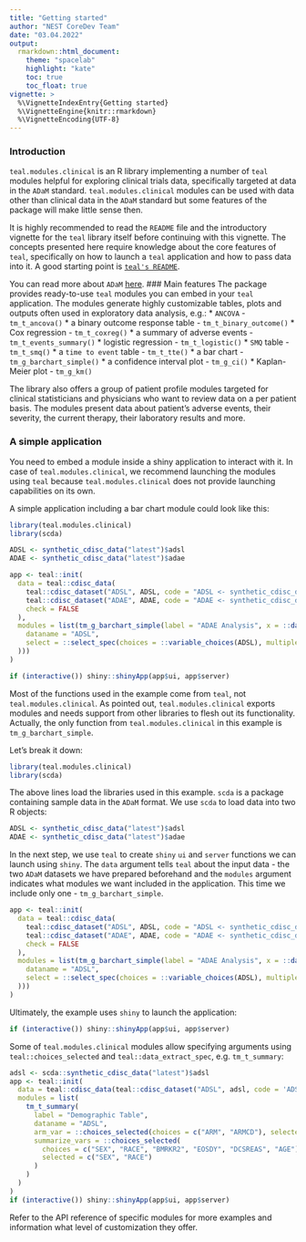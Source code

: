```yaml
---
title: "Getting started"
author: "NEST CoreDev Team"
date: "03.04.2022"
output:
  rmarkdown::html_document:
    theme: "spacelab"
    highlight: "kate"
    toc: true
    toc_float: true
vignette: >
  %\VignetteIndexEntry{Getting started}
  %\VignetteEngine{knitr::rmarkdown}
  %\VignetteEncoding{UTF-8}
---
```

### Introduction
`teal.modules.clinical` is an R library implementing a number of `teal` modules helpful for exploring clinical
trials data, specifically targeted at data in the `ADaM` standard. `teal.modules.clinical` modules can be used
with data other than clinical data in the `ADaM` standard but some features of the package will make little sense then.

It is highly recommended to read the `README` file and the introductory vignette for the `teal` library itself
before continuing with this vignette. The concepts presented here require knowledge about the core features of `teal`,
specifically on how to launch a `teal` application and how to pass data into it. A good starting point is
[`teal's README`](https://github.com/insightsengineering/teal).

You can read more about `ADaM` [here](https://www.cdisc.org/standards/foundational/adam).
### Main features
The package provides ready-to-use `teal` modules you can embed in your `teal` application. The modules
generate highly customizable tables, plots and outputs often used in exploratory data analysis, e.g.:
* `ANCOVA` - `tm_t_ancova()`
* a binary outcome response table - `tm_t_binary_outcome()`
* Cox regression - `tm_t_coxreg()`
* a summary of adverse events - `tm_t_events_summary()`
* logistic regression - `tm_t_logistic()`
* `SMQ` table - `tm_t_smq()`
* a `time to event` table - `tm_t_tte()`
* a bar chart - `tm_g_barchart_simple()`
* a confidence interval plot - `tm_g_ci()`
* Kaplan-Meier plot - `tm_g_km()`

The library also offers a group of patient profile modules targeted for clinical statisticians and physicians
who want to review data on a per patient basis. The modules present data about patient's adverse events,
their severity, the current therapy, their laboratory results and more.

### A simple application
You need to embed a module inside a shiny application to interact with it. In case of `teal.modules.clinical`,
we recommend launching the modules using `teal` because `teal.modules.clinical` does not provide launching capabilities on its own.

A simple application including a bar chart module could look like this:
```r
library(teal.modules.clinical)
library(scda)

ADSL <- synthetic_cdisc_data("latest")$adsl
ADAE <- synthetic_cdisc_data("latest")$adae

app <- teal::init(
  data = teal::cdisc_data(
    teal::cdisc_dataset("ADSL", ADSL, code = "ADSL <- synthetic_cdisc_data('latest')$adsl"),
    teal::cdisc_dataset("ADAE", ADAE, code = "ADAE <- synthetic_cdisc_data('latest')$adae"),
    check = FALSE
  ),
  modules = list(tm_g_barchart_simple(label = "ADAE Analysis", x = ::data_extract_spec(
    dataname = "ADSL",
    select = ::select_spec(choices = ::variable_choices(ADSL), multiple = FALSE)
  )))
)

if (interactive()) shiny::shinyApp(app$ui, app$server)
```

Most of the functions used in the example come from `teal`, not `teal.modules.clinical`. As pointed out,
`teal.modules.clinical` exports modules and needs support from other libraries to flesh out its functionality. Actually,
the only function from `teal.modules.clinical` in this example is `tm_g_barchart_simple`.

Let's break it down:
```r
library(teal.modules.clinical)
library(scda)
```
The above lines load the libraries used in this example. `scda` is a package containing sample data in the `ADaM`
format. We use `scda` to load data into two R objects:
```r
ADSL <- synthetic_cdisc_data("latest")$adsl
ADAE <- synthetic_cdisc_data("latest")$adae
```

In the next step, we use `teal` to create `shiny` `ui` and `server` functions we can launch using `shiny`. The `data`
argument tells `teal` about the input data - the two `ADaM` datasets we have prepared beforehand and the `modules`
argument indicates what modules we want included in the application. This time we include only one - `tm_g_barchart_simple`.
```r
app <- teal::init(
  data = teal::cdisc_data(
    teal::cdisc_dataset("ADSL", ADSL, code = "ADSL <- synthetic_cdisc_data('latest')$adsl"),
    teal::cdisc_dataset("ADAE", ADAE, code = "ADAE <- synthetic_cdisc_data('latest')$adae"),
    check = FALSE
  ),
  modules = list(tm_g_barchart_simple(label = "ADAE Analysis", x = ::data_extract_spec(
    dataname = "ADSL",
    select = ::select_spec(choices = ::variable_choices(ADSL), multiple = FALSE)
  )))
)
```

Ultimately, the example uses `shiny` to launch the application:
```r
if (interactive()) shiny::shinyApp(app$ui, app$server)
```

Some of `teal.modules.clinical` modules allow specifying arguments using `teal::choices_selected` and `teal::data_extract_spec`,
e.g. `tm_t_summary`:
```r
adsl <- scda::synthetic_cdisc_data("latest")$adsl
app <- teal::init(
  data = teal::cdisc_data(teal::cdisc_dataset("ADSL", adsl, code = 'ADSL <- synthetic_cdisc_data("latest")$adsl')),
  modules = list(
    tm_t_summary(
      label = "Demographic Table",
      dataname = "ADSL",
      arm_var = ::choices_selected(choices = c("ARM", "ARMCD"), selected = "ARM"),
      summarize_vars = ::choices_selected(
        choices = c("SEX", "RACE", "BMRKR2", "EOSDY", "DCSREAS", "AGE"),
        selected = c("SEX", "RACE")
      )
    )
  )
)
if (interactive()) shiny::shinyApp(app$ui, app$server)
```

Refer to the API reference of specific modules for more examples and information what level of customization they offer.
